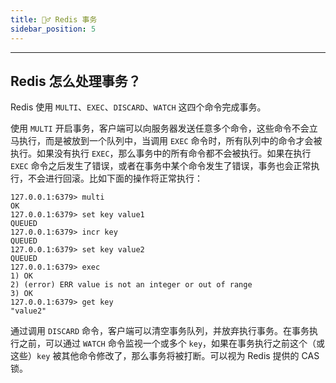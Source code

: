 ```yaml
---
title: 💁‍♂️ Redis 事务
sidebar_position: 5
---
```


----

## Redis 怎么处理事务？

Redis 使用 `MULTI`、`EXEC`、`DISCARD`、`WATCH` 这四个命令完成事务。

使用 `MULTI` 开启事务，客户端可以向服务器发送任意多个命令，这些命令不会立马执行，而是被放到一个队列中，当调用 `EXEC` 命令时，所有队列中的命令才会被执行。如果没有执行 `EXEC`，那么事务中的所有命令都不会被执行。如果在执行 `EXEC` 命令之后发生了错误，或者在事务中某个命令发生了错误，事务也会正常执行，不会进行回滚。比如下面的操作将正常执行：

```text
127.0.0.1:6379> multi 
OK 
127.0.0.1:6379> set key value1 
QUEUED 
127.0.0.1:6379> incr key 
QUEUED 
127.0.0.1:6379> set key value2 
QUEUED 
127.0.0.1:6379> exec 
1) OK 
2) (error) ERR value is not an integer or out of range 
3) OK 
127.0.0.1:6379> get key 
"value2" 
```

通过调用 `DISCARD` 命令，客户端可以清空事务队列，并放弃执行事务。在事务执行之前，可以通过 `WATCH` 命令监视一个或多个 `key`，如果在事务执行之前这个（或这些）`key` 被其他命令修改了，那么事务将被打断。可以视为 Redis 提供的 CAS 锁。
